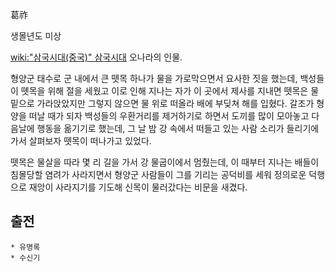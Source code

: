 葛祚

생몰년도 미상

[[wiki:"삼국시대(중국)" 삼국시대]] 오나라의 인물.

형양군 태수로 군 내에서 큰 뗏목 하나가 물을 가로막으면서 요사한 짓을 했는데, 백성들이 똇목을 위해 절을 세웠고 이로 인해 지나는 자가 이 곳에서 제사를 지내면 뗏목은 물 밑으로 가라앉았지만 그렇지 않으면 물 위로 떠올라 배에 부딪쳐 해를 입혔다. 갈조가 형양을 떠날 때가 되자 백성들의 우환거리를 제거하기로 하면서 도끼를 많이 모아놓고 다음날에 행동을 옮기기로 했는데, 그 날 밤 강 속에서 떠들고 있는 사람 소리가 들리기에 가서 살펴보자 뗏목이 떠나가고 있었다.

뗏목은 물살을 따라 몇 리 길을 가서 강 물굽이에서 멈췄는데, 이 때부터 지나는 배들이 침몰당할 염려가 사라지면서 형양군 사람들이 그를 기리는 공덕비를 세워 정의로운 덕행으로 재앙이 사라지기를 기도해 신목이 물러갔다는 비문을 새겼다.

== 출전 ==
 * 유명록
 * 수신기
 
